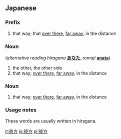 ==Japanese==
{{Japanese demonstratives}}
===Prefix===
{{ja-pos|k|prefix|hira=あちら|rom=achira}}
# that way; that [[over there]], [[far away]], in the distance

===Noun===
{{ja-noun|k|hira=かなた|rom=kanata}} (''alternative reading hiragana'' '''[[あなた]]''', ''romaji'' '''[[anata]]''')
# the other, the other side
# that way; [[over there]], [[far away]], in the distance

===Noun===
{{ja-noun|k|hira=あっち|rom=acchi}}

# that way; [[over there]], [[far away]], in the distance

===Usage notes===
These words are usually written in hiragana.

[[it:彼方]]
[[ja:彼方]]
[[pl:彼方]]